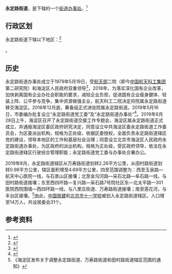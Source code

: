 {{中国乡级行政区
|景观照片文件名 = CRCC Headquarters (20210513181917).jpg
|景观照片描述 = [[中国铁建|中国铁建]]总部
|汉语拼音 = 
|其他语言 = 
|其他语言名称 = 
|旧称 = 
|地名出处 = 辖区内的永定路
|位置图文件名 = 
|位置图描述 = 
|自定义图片= 
|建置时间 = 1979年5月19日
|政府驻地 = 
|毗邻 = 
|总面积 = 
|总人口 = 
|总人口年份 = 
|常住人口 = 90879人<ref>{{cite web|url=http://zyk.bjhd.gov.cn/jbdt/auto4514_51808/auto4514_54025/auto4514/auto4514_54045/auto4514/202106/P020210607318472808814.pdf|title=北京市海淀区第七次全国人口普查公报|publisher=北京市海淀区统计局|date=2021-06-07|accessdate=2021-06-18|archive-date=2021-10-24|archive-url=https://web.archive.org/web/20211024041538/http://zyk.bjhd.gov.cn/jbdt/auto4514_51808/auto4514_54025/auto4514/auto4514_54045/auto4514/202106/P020210607318472808814.pdf|dead-url=no}}</ref>
|常住人口年份 = 2020
|人口密度 = 
|GDP = 
|GDP年份 = 
|邮政编码 = 
|电话区号 = 10
|官方网站 = 
|网站名称 = 
|11/01/08/002/000}}
'''永定路街道'''，是{{PRC admin/fullname|11/01/08/002/000|3}}下辖的一个[[街道办事处|街道办事处]]。<ref>{{PRC admin/ref sgc|{{PRC admin/parent|11/01/08/002/000}}}}</ref>

== 行政区划 ==
永定路街道下辖以下地区：<ref>{{PRC admin/ref sgc|11/01/08/002/000}}</ref>

{{PRC admin/children|11/01/08/002/000}}。

== 历史 ==
永定路街道办事处成立于1979年5月19日，受[[中华人民共和国航天工业部|航天部]]二院（即今[[中国航天科工集团|中国航天科工集团]]第二研究院）和海淀区人民政府双重领导<ref>{{cite news|url=https://www.thepaper.cn/newsDetail_forward_3863777|title=航天科工二院社会管理职能移交：北京海淀区属永定路街道成立|work=[[澎湃新闻|澎湃新闻]]|date=2019-07-07|accessdate=2021-05-12|archive-date=2021-04-22|archive-url=https://web.archive.org/web/20210422202517/https://www.thepaper.cn/newsDetail_forward_3863777|dead-url=no}}</ref>，2018年，为落实深化国有企业改革，加快剥离国有企业办社会职能的要求，减轻企业负担，促进国有企业瘦身健体、轻装上阵、公平参与竞争，集中资源做强主业，航天科工二院决定将院属永定路街道移交海淀区。2018年12月底，筹备组正式进驻院属永定路街道。2019年5月16日，市委编办批复设立“永定路街道党工委”及“永定路街道办事处”<ref>{{cite news|url=https://www.sohu.com/a/340767659_391300|title=重磅！永定路街道正式迈进新阶段！|publisher=海淀新闻|date=2019-09-13|accessdate=2021-05-12|archive-date=2021-05-12|archive-url=https://web.archive.org/web/20210512142104/https://www.sohu.com/a/340767659_391300|dead-url=no}}</ref>。2019年6月28日上午，海淀区召开了永定路街道交接工作专题会，海淀区属永定路街道正式成立，并通报海淀区委区政府研究决定，同意设立中共海淀区委永定路街道工作委员会，为区委派出机构，规格为正处级，依据区委授权，全面负责永定路街道辖区党的建设，领导本地区的工作和基层社会治理；同意设立北京市海淀区人民政府永定路街道办事处，为区政府的派出机构，规格为正处级，受区政府领导，依法在永定路街道辖区行驶综合管理职能；永定路街道党工委与办事处合署办公。

2019年8月，永定路街道辖区从万寿路街道划转2.26平方公里，从田村路街道划转0.98平方公里，辖区面积增至4.69平方公里，四至范围调整为：西至玉泉路—航天中心医院一线，与石景山区接壤；北至金沟河路—采石北路—阜石路一线，与田村路街道接壤；东至西四环路—复兴路—采石路7号院社区东—北太平路—301医院西院围墙—西四环路一线，与八里庄街道、万寿路街道接壤；南至莲花河，与丰台区接壤。<ref>《海淀区发布关于调整永定路街道、万寿路街道和田村路街道辖区范围的通知》</ref>由此，[[中国铁建|中国铁建]]和[[北京市十一学校|北京市十一学校]]被划入永定路街道辖区。人口增至14万人，共设居委会31个。

== 参考资料 ==
{{Reflist|2}}

{{PRC admin/navcat|11/01/08/002/000}}